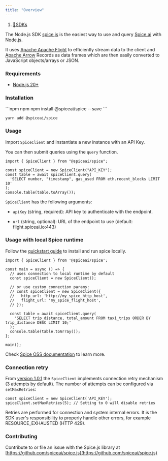 ```yaml
---
title: "Overview"
---
```


1. [🔗SDKs](/sdks)

The Node.js SDK [spice.js](https://www.npmjs.com/package/@spiceai/spice) is the easiest way to use and query [Spice.ai](https://spice.ai) with Node.js.

It uses [Apache Apache Flight](https://arrow.apache.org/docs/format/Flight.html) to efficiently stream data to the client and [Apache Arrow](https://arrow.apache.org/) Records as data frames which are then easily converted to JavaScript objects/arrays or JSON.

### Requirements

* [Node.js 20+](https://nodejs.org/)

### Installation

<CodeGroup>
  ```npm npm
  npm install @spiceai/spice --save
  ```

  ```yarn yarn
  yarn add @spiceai/spice
  ```
</CodeGroup>

### Usage

Import `SpiceClient` and instantiate a new instance with an API Key.

You can then submit queries using the `query` function.

```
import { SpiceClient } from "@spiceai/spice";

const spiceClient = new SpiceClient("API_KEY");
const table = await spiceClient.query(
  'SELECT number, "timestamp", gas_used FROM eth.recent_blocks LIMIT 10'
);
console.table(table.toArray());
```

`SpiceClient` has the following arguments:

* `apiKey` (string, required): API key to authenticate with the endpoint.

* `url` (string, optional): URL of the endpoint to use (default: flight.spiceai.io:443)

### Usage with local Spice runtime

Follow the [quickstart guide](https://github.com/spiceai/spiceai?tab=readme-ov-file#%EF%B8%8F-quickstart-local-machine) to install and run spice locally.

```
import { SpiceClient } from '@spiceai/spice';

const main = async () => {
  // uses connection to local runtime by default
  const spiceClient = new SpiceClient();

  // or use custom connection params:
  // const spiceClient = new SpiceClient({
  //   http_url: 'http://my_spice_http_host',
  //   flight_url: 'my_spice_flight_host',
  // });

  const table = await spiceClient.query(
    'SELECT trip_distance, total_amount FROM taxi_trips ORDER BY trip_distance DESC LIMIT 10;'
  );
  console.table(table.toArray());
};

main();
```

Check [Spice OSS documentation](https://docs.spiceai.org/clients) to learn more.

### Connection retry

From [version 1.0.1](https://github.com/spiceai/spice.js/releases/tag/v1.0.1) the `SpiceClient` implements connection retry mechanism (3 attempts by default). The number of attempts can be configured via `setMaxRetries`:

```
const spiceClient = new SpiceClient('API_KEY');
spiceClient.setMaxRetries(5); // Setting to 0 will disable retries
```

Retries are performed for connection and system internal errors. It is the SDK user's responsibility to properly handle other errors, for example RESOURCE\_EXHAUSTED (HTTP 429).

### Contributing

Contribute to or file an issue with the Spice.js library at [https://github.com/spiceai/spice.js](https://github.com/spiceai/spice.js)
